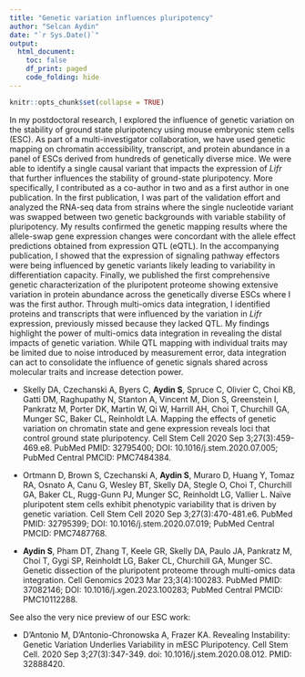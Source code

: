 ```yaml
---
title: "Genetic variation influences pluripotency"
author: "Selcan Aydin"
date: "`r Sys.Date()`"
output: 
  html_document:
    toc: false
    df_print: paged
    code_folding: hide
---
```


```r
knitr::opts_chunk$set(collapse = TRUE)
```

In my postdoctoral research, I explored the influence of genetic variation on the stability of ground state pluripotency using mouse embryonic stem cells (ESC). As part of a multi-investigator collaboration, we have used genetic mapping on chromatin accessibility, transcript, and protein abundance in a panel of ESCs derived from hundreds of genetically diverse mice. We were able to identify a single causal variant that impacts the expression of *Lifr* that further influences the stability of ground-state pluripotency. More specifically, I contributed as a co-author in two and as a first author in one publication. In the first publication, I was part of the validation effort and analyzed the RNA-seq data from strains where the single nucleotide variant was swapped between two genetic backgrounds with variable stability of pluripotency. My results confirmed the genetic mapping results where the allele-swap gene expression changes were concordant with the allele effect predictions obtained from expression QTL (eQTL). In the accompanying publication, I showed that the expression of signaling pathway effectors were being influenced by genetic variants likely leading to variability in differentiation capacity. Finally, we published the first comprehensive genetic characterization of the pluripotent proteome showing extensive variation in protein abundance across the genetically diverse ESCs where I was the first author. Through multi-omics data integration, I identified proteins and transcripts that were influenced by the variation in *Lifr* expression, previously missed because they lacked QTL. My findings highlight the power of multi-omics data integration in revealing the distal impacts of genetic variation. While QTL mapping with individual traits may be limited due to noise introduced by measurement error, data integration can act to consolidate the influence of genetic signals shared across molecular traits and increase detection power.

-   Skelly DA, Czechanski A, Byers C, **Aydin S**, Spruce C, Olivier C, Choi KB, Gatti DM, Raghupathy N, Stanton A, Vincent M, Dion S, Greenstein I, Pankratz M, Porter DK, Martin W, Qi W, Harrill AH, Choi T, Churchill GA, Munger SC, Baker CL, Reinholdt LA. Mapping the effects of genetic variation on chromatin state and gene expression reveals loci that control ground state pluripotency. Cell Stem Cell 2020 Sep 3;27(3):459-469.e8. PubMed PMID: 32795400; DOI: 10.1016/j.stem.2020.07.005; PubMed Central PMCID: PMC7484384.

-   Ortmann D, Brown S, Czechanski A, **Aydin S**, Muraro D, Huang Y, Tomaz RA, Osnato A, Canu G, Wesley BT, Skelly DA, Stegle O, Choi T, Churchill GA, Baker CL, Rugg-Gunn PJ, Munger SC, Reinholdt LG, Vallier L. Naïve pluripotent stem cells exhibit phenotypic variability that is driven by genetic variation. Cell Stem Cell 2020 Sep 3;27(3):470-481.e6. PubMed PMID: 32795399; DOI: 10.1016/j.stem.2020.07.019; PubMed Central PMCID: PMC7487768.

-   **Aydin S**, Pham DT, Zhang T, Keele GR, Skelly DA, Paulo JA, Pankratz M, Choi T, Gygi SP, Reinholdt LG, Baker CL, Churchill GA, Munger SC. Genetic dissection of the pluripotent proteome through multi-omics data integration. Cell Genomics 2023 Mar 23;3(4):100283. PubMed PMID: 37082146; DOI: 10.1016/j.xgen.2023.100283; PubMed Central PMCID: PMC10112288.

See also the very nice preview of our ESC work:

-   D'Antonio M, D'Antonio-Chronowska A, Frazer KA. Revealing Instability: Genetic Variation Underlies Variability in mESC Pluripotency. Cell Stem Cell. 2020 Sep 3;27(3):347-349. doi: 10.1016/j.stem.2020.08.012. PMID: 32888420.
